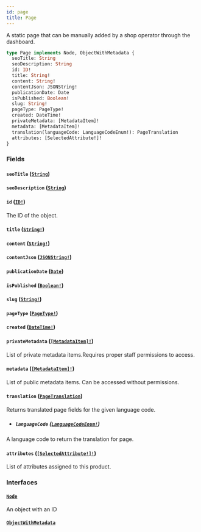 ```yaml
---
id: page
title: Page
---
```


A static page that can be manually added by a shop operator through the dashboard.

```graphql
type Page implements Node, ObjectWithMetadata {
  seoTitle: String
  seoDescription: String
  id: ID!
  title: String!
  content: String!
  contentJson: JSONString!
  publicationDate: Date
  isPublished: Boolean!
  slug: String!
  pageType: PageType!
  created: DateTime!
  privateMetadata: [MetadataItem]!
  metadata: [MetadataItem]!
  translation(languageCode: LanguageCodeEnum!): PageTranslation
  attributes: [SelectedAttribute!]!
}
```

### Fields

#### `seoTitle` ([`String`](/api-reference/scalars/string.mdx))

#### `seoDescription` ([`String`](/api-reference/scalars/string.mdx))

#### `id` ([`ID!`](/api-reference/scalars/id.mdx))

The ID of the object.

#### `title` ([`String!`](/api-reference/scalars/string.mdx))

#### `content` ([`String!`](/api-reference/scalars/string.mdx))

#### `contentJson` ([`JSONString!`](/api-reference/scalars/json-string.mdx))

#### `publicationDate` ([`Date`](/api-reference/scalars/date.mdx))

#### `isPublished` ([`Boolean!`](/api-reference/scalars/boolean.mdx))

#### `slug` ([`String!`](/api-reference/scalars/string.mdx))

#### `pageType` ([`PageType!`](/api-reference/objects/page-type.mdx))

#### `created` ([`DateTime!`](/api-reference/scalars/date-time.mdx))

#### `privateMetadata` ([`[MetadataItem]!`](/api-reference/objects/metadata-item.mdx))

List of private metadata items.Requires proper staff permissions to access.

#### `metadata` ([`[MetadataItem]!`](/api-reference/objects/metadata-item.mdx))

List of public metadata items. Can be accessed without permissions.

#### `translation` ([`PageTranslation`](/api-reference/objects/page-translation.mdx))

Returns translated page fields for the given language code.

- ##### `languageCode` ([`LanguageCodeEnum!`](/api-reference/enums/language-code-enum.mdx))

A language code to return the translation for page.

#### `attributes` ([`[SelectedAttribute!]!`](/api-reference/objects/selected-attribute.mdx))

List of attributes assigned to this product.

### Interfaces

#### [`Node`](/api-reference/interfaces/node.mdx)

An object with an ID

#### [`ObjectWithMetadata`](/api-reference/interfaces/object-with-metadata.mdx)

